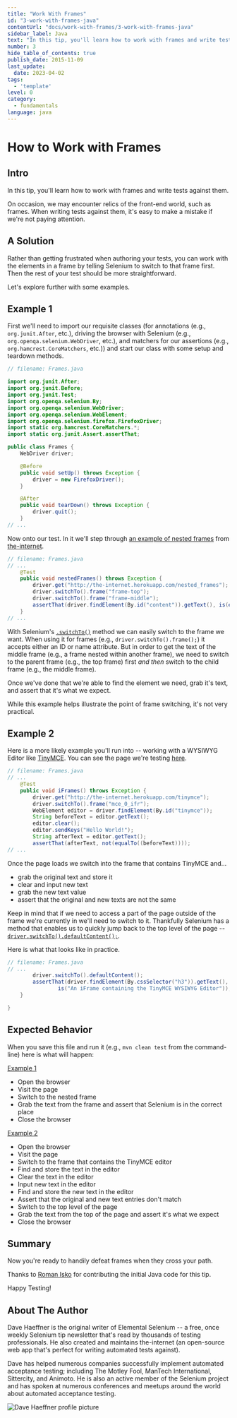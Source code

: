 ```yaml
---
title: "Work With Frames"
id: "3-work-with-frames-java"
contentUrl: "docs/work-with-frames/3-work-with-frames-java"
sidebar_label: Java
text: "In this tip, you'll learn how to work with frames and write tests against them. On occasion, we may encounter relics of the front-end world, such as frames."
number: 3
hide_table_of_contents: true
publish_date: 2015-11-09
last_update:
  date: 2023-04-02
tags:
  - 'template'
level: 0
category:
  - fundamentals
language: java
---
```


# How to Work with Frames

## Intro

In this tip, you'll learn how to work with frames and write tests against them.

On occasion, we may encounter relics of the front-end world, such as frames. When writing tests against them, it's easy to make a mistake if we're not paying attention.

## A Solution

Rather than getting frustrated when authoring your tests, you can work with the elements in a frame by telling Selenium to switch to that frame first. Then the rest of your test should be more straightforward.

Let's explore further with some examples.


## Example 1

First we'll need to import our requisite classes (for annotations (e.g., `org.junit.After`, etc.), driving the browser with Selenium (e.g., `org.openqa.selenium.WebDriver`, etc.), and matchers for our assertions (e.g., `org.hamcrest.CoreMatchers`, etc.)) and start our class with some setup and teardown methods.

```java
// filename: Frames.java

import org.junit.After;
import org.junit.Before;
import org.junit.Test;
import org.openqa.selenium.By;
import org.openqa.selenium.WebDriver;
import org.openqa.selenium.WebElement;
import org.openqa.selenium.firefox.FirefoxDriver;
import static org.hamcrest.CoreMatchers.*;
import static org.junit.Assert.assertThat;

public class Frames {
    WebDriver driver;

    @Before
    public void setUp() throws Exception {
        driver = new FirefoxDriver();
    }

    @After
    public void tearDown() throws Exception {
        driver.quit();
    }
// ...
```

Now onto our test. In it we'll step through [an example of nested frames](http://the-internet.herokuapp.com/nested_frames) from [the-internet](https://github.com/tourdedave/the-internet).

```java
// filename: Frames.java
// ...
    @Test
    public void nestedFrames() throws Exception {
        driver.get("http://the-internet.herokuapp.com/nested_frames");
        driver.switchTo().frame("frame-top");
        driver.switchTo().frame("frame-middle");
        assertThat(driver.findElement(By.id("content")).getText(), is(equalTo("MIDDLE")));
    }
// ...
```

With Selenium's [`.switchTo()`](https://seleniumhq.github.io/selenium/docs/api/java/org/openqa/selenium/WebDriver.html#switchTo--) method we can easily switch to the frame we want. When using it for frames (e.g., `driver.switchTo().frame();`) it accepts either an ID or name attribute. But in order to get the text of the middle frame (e.g., a frame nested within another frame), we need to switch to the parent frame (e.g., the top frame) first _and then_ switch to the child frame (e.g., the middle frame).

Once we've done that we're able to find the element we need, grab it's text, and assert that it's what we expect.

While this example helps illustrate the point of frame switching, it's not very practical.

## Example 2
Here is a more likely example you'll run into -- working with a WYSIWYG Editor like [TinyMCE](http://www.tinymce.com/). You can see the page we're testing [here](http://the-internet.herokuapp.com/tinymce).

```java
// filename: Frames.java
// ...
    @Test
    public void iFrames() throws Exception {
        driver.get("http://the-internet.herokuapp.com/tinymce");
        driver.switchTo().frame("mce_0_ifr");
        WebElement editor = driver.findElement(By.id("tinymce"));
        String beforeText = editor.getText();
        editor.clear();
        editor.sendKeys("Hello World!");
        String afterText = editor.getText();
        assertThat(afterText, not(equalTo((beforeText))));
// ...
```

Once the page loads we switch into the frame that contains TinyMCE and...

+ grab the original text and store it
+ clear and input new text
+ grab the new text value
+ assert that the original and new texts are not the same

Keep in mind that if we need to access a part of the page outside of the frame we're currently in we'll need to switch to it. Thankfully Selenium has a method that enables us to quickly jump back to the top level of the page -- [`driver.switchTo().defaultContent();`](https://seleniumhq.github.io/selenium/docs/api/java/org/openqa/selenium/WebDriver.TargetLocator.html#defaultContent--).

Here is what that looks like in practice.

```java
// filename: Frames.java
// ...
        driver.switchTo().defaultContent();
        assertThat(driver.findElement(By.cssSelector("h3")).getText(),
                is("An iFrame containing the TinyMCE WYSIWYG Editor"));
    }

}
```

## Expected Behavior

When you save this file and run it (e.g., `mvn clean test` from the command-line) here is what will happen:

<u>Example 1</u>

+ Open the browser
+ Visit the page
+ Switch to the nested frame
+ Grab the text from the frame and assert that Selenium is in the correct place
+ Close the browser

<u>Example 2</u>

+ Open the browser
+ Visit the page
+ Switch to the frame that contains the TinyMCE editor
+ Find and store the text in the editor
+ Clear the text in the editor
+ Input new text in the editor
+ Find and store the new text in the editor
+ Assert that the original and new text entries don't match
+ Switch to the top level of the page
+ Grab the text from the top of the page and assert it's what we expect
+ Close the browser

## Summary

Now you're ready to handily defeat frames when they cross your path.

Thanks to [Roman Isko](https://github.com/RomanIsko) for contributing the initial Java code for this tip.

Happy Testing!

## About The Author

Dave Haeffner is the original writer of Elemental Selenium -- a free, once weekly Selenium tip newsletter that's read by thousands of testing professionals. He also created and maintains the-internet (an open-source web app that's perfect for writing automated tests against).

Dave has helped numerous companies successfully implement automated acceptance testing; including The Motley Fool, ManTech International, Sittercity, and Animoto. He is also an active member of the Selenium project and has spoken at numerous conferences and meetups around the world about automated acceptance testing.

![Dave Haeffner profile picture](/img/authors/dave-haeffner.jpeg#author-img 'a title')
